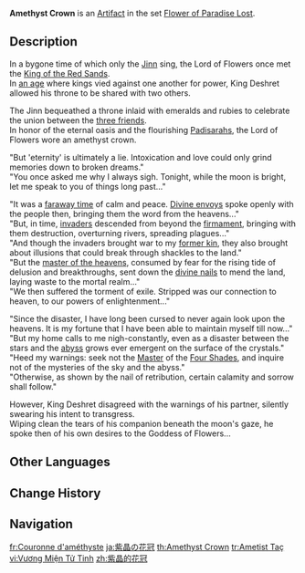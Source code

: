 {{Artifact Infobox
|image = Item Amethyst Crown.png
|set   = Flower of Paradise Lost
|piece = Circlet of Logos
}}
{{Description|A crown inlaid with amethyst and emerald. It seems to have been the headgear worn by ancient priests of the [[Goddess of Flowers]].}}
'''Amethyst Crown''' is an [[Artifact]] in the set [[Flower of Paradise Lost]].

==Description==
In a bygone time of which only the [[Jinn]] sing, the Lord of Flowers once met the [[King of the Red Sands]].<br>
In [[Archon War|an age]] where kings vied against one another for power, King Deshret allowed his throne to be shared with two others.

The Jinn bequeathed a throne inlaid with emeralds and rubies to celebrate the union between the [[Greater Lord Rukkhadevata|three friends]].<br>
In honor of the eternal oasis and the flourishing [[Padisarah]]s, the Lord of Flowers wore an amethyst crown.

"But 'eternity' is ultimately a lie. Intoxication and love could only grind memories down to broken dreams."<br>
"You once asked me why I always sigh. Tonight, while the moon is bright, let me speak to you of things long past..."

"It was a [[Timeline#The First Era|faraway time]] of calm and peace. [[Angel|Divine envoys]] spoke openly with the people then, bringing them the word from the heavens..."<br>
"But, in time, [[Second Who Came|invaders]] descended from beyond the [[False Sky|firmament]], bringing with them destruction, overturning rivers, spreading plagues..."<br>
"And though the invaders brought war to my [[Angel|former kin]], they also brought about illusions that could break through shackles to the land."<br>
"But the [[Heavenly Principles|master of the heavens]], consumed by fear for the rising tide of delusion and breakthroughs, sent down the [[Celestial Nail|divine nails]] to mend the land, laying waste to the mortal realm..."<br>
"We then suffered the torment of exile. Stripped was our connection to heaven, to our powers of enlightenment..."

"Since the disaster, I have long been cursed to never again look upon the heavens. It is my fortune that I have been able to maintain myself till now..."<br>
"But my home calls to me nigh-constantly, even as a disaster between the stars and the [[abyss]] grows ever emergent on the surface of the crystals."<br>
"Heed my warnings: seek not the [[Heavenly Principles|Master]] of the [[Four Shades]], and inquire not of the mysteries of the sky and the abyss."<br>
"Otherwise, as shown by the nail of retribution, certain calamity and sorrow shall follow."

However, King Deshret disagreed with the warnings of his partner, silently swearing his intent to transgress.<br>
Wiping clean the tears of his companion beneath the moon's gaze, he spoke then of his own desires to the Goddess of Flowers...

==Other Languages==
{{Other Languages
|en      = Amethyst Crown
|zhs     = 紫晶的花冠
|zhs_rm  = Zǐjīng de Huāguān
|zht     = 紫晶的花冠
|zht_rm  = Zǐjīng de Huāguān
|zh_tl   = 
|ja      = 紫晶の花冠
|ja_rm   = Shishou no Kakan{{Assumed}}
|ja_tl   = Purple Crystal Wreath
|ko      = 자수정 화관
|ko_tl   = Amethyst Coronet
|es      = Corona de Amatista
|es_tl   = Amethyst Crown
|fr      = Couronne d'améthyste
|fr_tl   = Amethyst Crown
|ru      = Аметистовый венец
|ru_tl   = Amethyst Crown
|th      = Amethyst Crown
|vi      = Vương Miện Tử Tinh
|vi_tl   = 
|de      = Amethystkrone
|de_tl   = Amethyst Crown
|id      = Amethyst Crown
|pt      = Coroa Ametista
|pt_tl   = 
|tr      = Ametist Taç
|tr_tl   = Amethyst Crown
|it      = Corona d'ametista
|it_tl   = Amethyst Crown
}}

==Change History==
{{Change History|3.3}}

==Navigation==
{{Artifact Set Navbox|Flower of Paradise Lost}}

[[fr:Couronne d'améthyste]]
[[ja:紫晶の花冠]]
[[th:Amethyst Crown]]
[[tr:Ametist Taç]]
[[vi:Vương Miện Tử Tinh]]
[[zh:紫晶的花冠]]